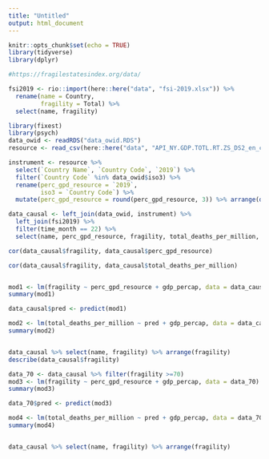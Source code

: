 ```yaml
---
title: "Untitled"
output: html_document
---
```


```r
knitr::opts_chunk$set(echo = TRUE)
library(tidyverse)
library(dplyr)
```


```r
#https://fragilestatesindex.org/data/

fsi2019 <- rio::import(here::here("data", "fsi-2019.xlsx")) %>%
  rename(name = Country,
         fragility = Total) %>%
  select(name, fragility)
```
```r
library(fixest)
library(psych)
data_owid <- readRDS("data_owid.RDS")
resource <- read_csv(here::here("data", "API_NY.GDP.TOTL.RT.ZS_DS2_en_csv_v2_3731649.csv"), skip = 3)

instrument <- resource %>% 
  select(`Country Name`, `Country Code`, `2019`) %>% 
  filter(`Country Code` %in% data_owid$iso3) %>% 
  rename(perc_gpd_resource = `2019`, 
         iso3 = `Country Code`) %>% 
  mutate(perc_gpd_resource = round(perc_gpd_resource, 3)) %>% arrange(desc(perc_gpd_resource))

data_causal <- left_join(data_owid, instrument) %>% 
  left_join(fsi2019) %>% 
  filter(time_month == 22) %>% 
  select(name, perc_gpd_resource, fragility, total_deaths_per_million, gdp_percap) %>% drop_na()

cor(data_causal$fragility, data_causal$perc_gpd_resource)

cor(data_causal$fragility, data_causal$total_deaths_per_million)


mod1 <- lm(fragility ~ perc_gpd_resource + gdp_percap, data = data_causal)
summary(mod1)

data_causal$pred <- predict(mod1)

mod2 <- lm(total_deaths_per_million ~ pred + gdp_percap, data = data_causal)
summary(mod2)


data_causal %>% select(name, fragility) %>% arrange(fragility)
describe(data_causal$fragility)
```

```r
data_70 <- data_causal %>% filter(fragility >=70)
mod3 <- lm(fragility ~ perc_gpd_resource + gdp_percap, data = data_70)
summary(mod3)

data_70$pred <- predict(mod3)

mod4 <- lm(total_deaths_per_million ~ pred + gdp_percap, data = data_70)
summary(mod4)


data_causal %>% select(name, fragility) %>% arrange(fragility)
```

